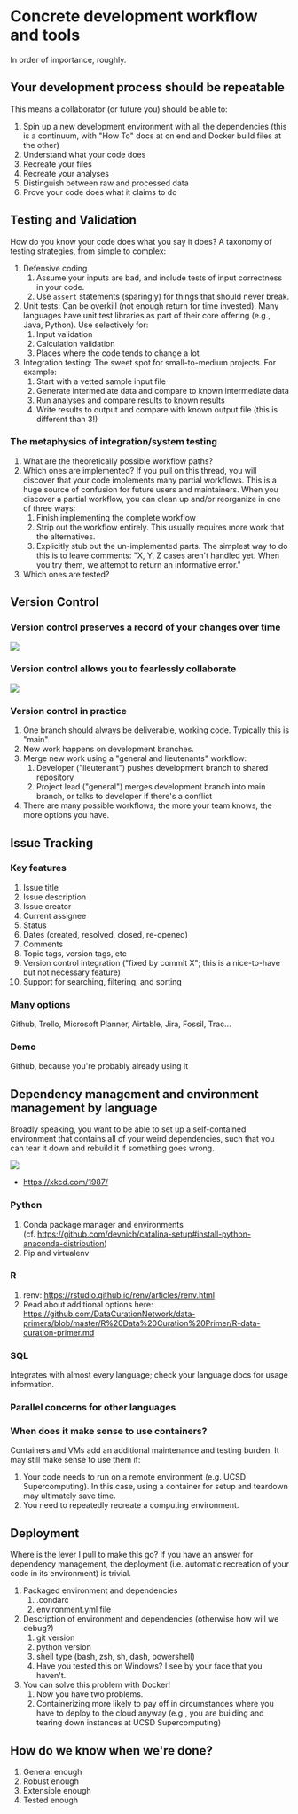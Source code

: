 # Concrete development workflow and tools

In order of importance, roughly.

## Your development process should be repeatable

This means a collaborator (or future you) should be able to:

1.  Spin up a new development environment with all the dependencies (this is a continuum, with \"How To\" docs at on end and Docker build files at the other)
2.  Understand what your code does
3.  Recreate your files
4.  Recreate your analyses
5.  Distinguish between raw and processed data
6.  Prove your code does what it claims to do

## Testing and Validation

How do you know your code does what you say it does? A taxonomy of testing strategies, from simple to complex:

1.  Defensive coding
    1.  Assume your inputs are bad, and include tests of input correctness in your code.
    2.  Use `assert` statements (sparingly) for things that should never break.
2.  Unit tests: Can be overkill (not enough return for time invested). Many languages have unit test libraries as part of their core offering (e.g., Java, Python). Use selectively for:
    1.  Input validation
    2.  Calculation validation
    3.  Places where the code tends to change a lot
3.  Integration testing: The sweet spot for small-to-medium projects. For example:
    1.  Start with a vetted sample input file
    2.  Generate intermediate data and compare to known intermediate data
    3.  Run analyses and compare results to known results
    4.  Write results to output and compare with known output file (this is different than 3!)

### The metaphysics of integration/system testing

1.  What are the theoretically possible workflow paths?
2.  Which ones are implemented? If you pull on this thread, you will discover that your code implements many partial workflows. This is a huge source of confusion for future users and maintainers. When you discover a partial workflow, you can clean up and/or reorganize in one of three ways:
    1.  Finish implementing the complete workflow
    2.  Strip out the workflow entirely. This usually requires more work that the alternatives.
    3.  Explicitly stub out the un-implemented parts. The simplest way to do this is to leave comments: \"X, Y, Z cases aren\'t handled yet. When you try them, we attempt to return an informative error.\"
3.  Which ones are tested?

## Version Control

### Version control preserves a record of your changes over time

![](files/snapshots.png)

### Version control allows you to fearlessly collaborate

![](files/branch-merge.png)

### Version control in practice

1.  One branch should always be deliverable, working code. Typically this is \"main\".
2.  New work happens on development branches.
3.  Merge new work using a \"general and lieutenants\" workflow:
    1.  Developer (\"lieutenant\") pushes development branch to shared repository
    2.  Project lead (\"general\") merges development branch into main branch, or talks to developer if there\'s a conflict
4.  There are many possible workflows; the more your team knows, the more options you have.

## Issue Tracking

### Key features

1.  Issue title
2.  Issue description
3.  Issue creator
4.  Current assignee
5.  Status
6.  Dates (created, resolved, closed, re-opened)
7.  Comments
8.  Topic tags, version tags, etc
9.  Version control integration (\"fixed by commit X\"; this is a nice-to-have but not necessary feature)
10. Support for searching, filtering, and sorting

### Many options

Github, Trello, Microsoft Planner, Airtable, Jira, Fossil, Trac...

### Demo

Github, because you\'re probably already using it

## Dependency management and environment management by language

Broadly speaking, you want to be able to set up a self-contained environment that contains all of your weird dependencies, such that you can tear it down and rebuild it if something goes wrong.

![](files/python_environment_2x.png)

-   <https://xkcd.com/1987/>

### Python

1.  Conda package manager and environments (cf. <https://github.com/devnich/catalina-setup#install-python-anaconda-distribution>)
2.  Pip and virtualenv

### R

1.  renv: <https://rstudio.github.io/renv/articles/renv.html>
2.  Read about additional options here: <https://github.com/DataCurationNetwork/data-primers/blob/master/R%20Data%20Curation%20Primer/R-data-curation-primer.md>

### SQL

Integrates with almost every language; check your language docs for usage information.

### Parallel concerns for other languages

### When does it make sense to use containers?

Containers and VMs add an additional maintenance and testing burden. It may still make sense to use them if:

1.  Your code needs to run on a remote environment (e.g. UCSD Supercomputing). In this case, using a container for setup and teardown may ultimately save time.
2.  You need to repeatedly recreate a computing environment.

## Deployment

Where is the lever I pull to make this go? If you have an answer for dependency management, the deployment (i.e. automatic recreation of your code in its environment) is trivial.

1.  Packaged environment and dependencies
    1.  .condarc
    2.  environment.yml file
2.  Description of environment and dependencies (otherwise how will we debug?)
    1.  git version
    2.  python version
    3.  shell type (bash, zsh, sh, dash, powershell)
    4.  Have you tested this on Windows? I see by your face that you haven\'t.
3.  You can solve this problem with Docker!
    1.  Now you have two problems.
    2.  Containerizing more likely to pay off in circumstances where you have to deploy to the cloud anyway (e.g., you are building and tearing down instances at UCSD Supercomputing)

## How do we know when we\'re done?

1.  General enough
2.  Robust enough
3.  Extensible enough
4.  Tested enough